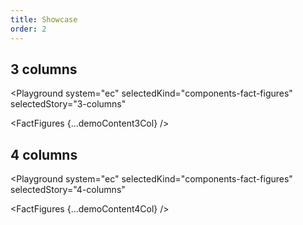 ```yaml
---
title: Showcase
order: 2
---
```




## 3 columns

<Playground
  system="ec"
  selectedKind="components-fact-figures"
  selectedStory="3-columns"
>
  <FactFigures {...demoContent3Col} />
</Playground>

## 4 columns

<Playground
  system="ec"
  selectedKind="components-fact-figures"
  selectedStory="4-columns"
>
  <FactFigures {...demoContent4Col} />
</Playground>
